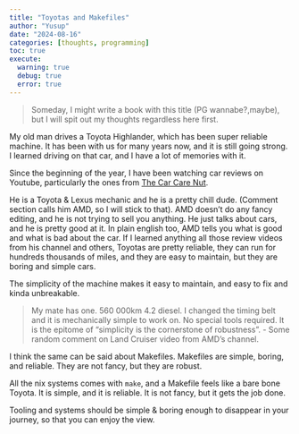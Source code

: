 ```yaml
---
title: "Toyotas and Makefiles"
author: "Yusup"
date: "2024-08-16"
categories: [thoughts, programming]
toc: true
execute:
  warning: true
  debug: true
  error: true
---
```


> Someday, I might write a book with this title (PG wannabe?,maybe), but I will spit out my thoughts regardless here first.

My old man drives a Toyota Highlander, which has been super reliable machine. It has been with us for many years now,
and it is still going strong. I learned driving on that car, and I have a lot of memories with it.

Since the beginning of the year, I have been watching car reviews on Youtube, particularly the ones from [The Car Care Nut](https://www.youtube.com/@TheCarCareNutReviews/videos).

He is a Toyota & Lexus mechanic and he is a pretty chill dude. (Comment section calls him AMD, so I will stick to that).
AMD doesn't do any fancy editing, and he is not trying to sell you anything. He just talks about cars, and he is pretty good at it.
In plain english too, AMD tells you what is good and what is bad about the car. If I learned anything all those review videos from his channel and others,
Toyotas are pretty reliable, they can run for hundreds thousands of miles, and they are easy to maintain, but they are boring and simple cars.

The simplicity of the machine makes it easy to maintain, and easy to fix and kinda unbreakable.

> My mate has one. 560 000km 4.2 diesel. I changed the timing belt and it is mechanically simple to work on.
> No special tools required. It is the epitome of "simplicity is the cornerstone of robustness".  - Some random comment on Land Cruiser video from AMD's channel.

I think the same can be said about Makefiles. Makefiles are simple, boring, and reliable. They are not fancy, but they are robust.

All the nix systems comes with `make`, and a Makefile feels like a bare bone Toyota. It is simple, and it is reliable. It is not fancy, but it gets the job done.

Tooling and systems should be simple & boring enough to disappear in your journey, so that you can enjoy the view.
